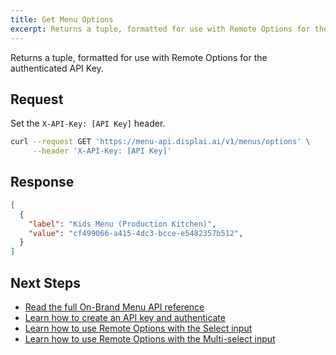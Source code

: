 ```yaml
---
title: Get Menu Options
excerpt: Returns a tuple, formatted for use with Remote Options for the authenticated API Key.
---
```


Returns a tuple, formatted for use with Remote Options for the authenticated API Key.

## Request

Set the `X-API-Key: [API Key]` header.

```bash
curl --request GET 'https://menu-api.displai.ai/v1/menus/options' \
     --header 'X-API-Key: [API Key]'
```

## Response

```json
[
  {
    "label": "Kids Menu (Production Kitchen)",
    "value": "cf499066-a415-4dc3-bcce-e5482357b512",
  }
]
```

## Next Steps

- [Read the full On-Brand Menu API reference](/docs/on-brand-menus/reference)
- [Learn how to create an API key and authenticate](/docs/on-brand-menus/api-keys)
- [Learn how to use Remote Options with the Select input](/docs/core-concepts/inputs/select#remote-options)
- [Learn how to use Remote Options with the Multi-select input](/docs/core-concepts/inputs/multi-select#remote-options)
